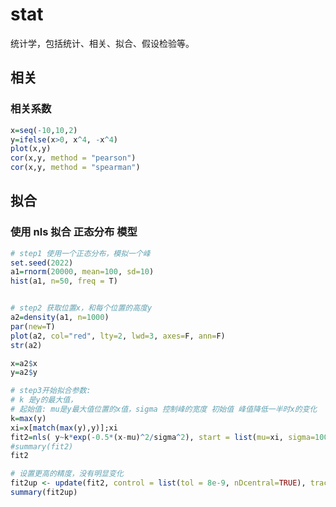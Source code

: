 # stat

统计学，包括统计、相关、拟合、假设检验等。



## 相关

### 相关系数

```r
x=seq(-10,10,2)
y=ifelse(x>0, x^4, -x^4)
plot(x,y)
cor(x,y, method = "pearson")
cor(x,y, method = "spearman")
```









## 拟合

### 使用 nls 拟合 正态分布 模型

```r
# step1 使用一个正态分布，模拟一个峰
set.seed(2022)
a1=rnorm(20000, mean=100, sd=10)
hist(a1, n=50, freq = T)


# step2 获取位置x，和每个位置的高度y
a2=density(a1, n=1000)
par(new=T)
plot(a2, col="red", lty=2, lwd=3, axes=F, ann=F)
str(a2)

x=a2$x
y=a2$y

# step3开始拟合参数: 
# k 是y的最大值，
# 起始值: mu是y最大值位置的x值，sigma 控制峰的宽度 初始值 峰值降低一半时x的变化
k=max(y)
xi=x[match(max(y),y)];xi
fit2=nls( y~k*exp(-0.5*(x-mu)^2/sigma^2), start = list(mu=xi, sigma=100), trace=T )
#summary(fit2)
fit2

# 设置更高的精度，没有明显变化
fit2up <- update(fit2, control = list(tol = 8e-9, nDcentral=TRUE), trace=TRUE)
summary(fit2up)
```


